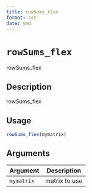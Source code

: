```yaml
--- 
title: rowSums_flex 
format: rst 
date: ymd 
--- 
```

# `rowSums_flex`

rowSums_flex


## Description

rowSums_flex


## Usage

```r
rowSums_flex(mymatrix)
```


## Arguments

Argument      |Description
------------- |----------------
`mymatrix`     |     matrix to use


